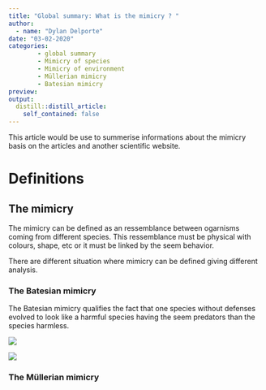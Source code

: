 ```yaml
---
title: "Global summary: What is the mimicry ? "
author: 
  - name: "Dylan Delporte"
date: "03-02-2020"
categories:
        - global summary
        - Mimicry of species
        - Mimicry of environment
        - Müllerian mimicry
        - Batesian mimicry
preview: 
output:
  distill::distill_article:
    self_contained: false
---
```


This article would be use to summerise informations about the mimicry basis on the articles and another scientific website.

# Definitions

## The mimicry

The mimicry can be defined as an ressemblance between ogarnisms coming from different species. This ressemblance must be physical with colours, shape, etc or it must be linked by the seem behavior.

There are different situation where mimicry can be defined giving different analysis.

### The Batesian mimicry

The Batesian mimicry qualifies the fact that one species without defenses evolved to look like a harmful species having the seem predators than the species harmless.

![](image/batesian time o.jpg)

![](image/batesian time 1.jpg)

### The Müllerian mimicry











